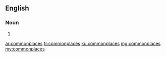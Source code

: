 ==English==

===Noun===
{{head|en|plural}}

# {{plural of|commonplace|lang=en|nocat=1}}

[[ar:commonplaces]]
[[fr:commonplaces]]
[[ku:commonplaces]]
[[mg:commonplaces]]
[[my:commonplaces]]